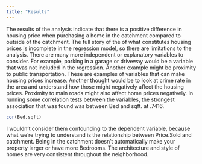 ```yaml
---
title: "Results"
---
```


The results of the analysis indicate that there is a positive difference in housing price when purchasing a home in the catchment compared to outside of the catchment.  The full story of the of what constitutes housing prices is incomplete in the regression model, so there are limitations to the analysis.   There are many more independent or explanatory variables to consider.  For example, parking in a garage or driveway would be a variable that was not included in the regression.  Another example might be proximity to public transportation.  These are examples of variables that can make housing prices increase.  Another thought would be to look at crime rate in the area and understand how those might negatively affect the housing prices.  Proximity to main roads might also affect home prices negatively.
In running some correlation tests between the variables, the strongest association that was found was between Bed and sqft. at .7416.  
```r
cor(Bed,sqft)
```

I wouldn't consider them confounding to the dependent variable, because what we're trying to understand is the relationship between Price.Sold and catchment.  Being in the catchment doesn't automatically make your property larger or have more Bedrooms.  The architecture and style of homes are very consistent throughout the neighborhood.